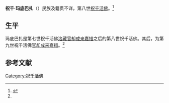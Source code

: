 '''祝千·玛底巴扎'''（{{bd|？||？|}}）民族及籍贯不详，第八世[[祝千活佛|祝千活佛]]。<ref name=dzls>{{Cite web |url=http://www.dizh.net/Info/1/19851/index.aspx |title=内蒙古鄂尔多斯市准格尔旗准格尔召（宝堂寺），地藏莲社，2008-05-23 |accessdate=2013-07-14 |archive-date=2013-07-15 |archive-url=https://archive.is/20130715090801/http://www.dizh.net/Info/1/19851/index.aspx |dead-url=no }}</ref>

==生平==
玛底巴扎是第七世祝千活佛[[祝千·洛藏官却成来嘉措|洛藏官却成来嘉措]]之后的第八世祝千活佛。其后，为第九世祝千活佛[[祝千·官却成来嘉措|官却成来嘉措]]。<ref name=dzls/>

==参考文献==
{{reflist}}

{{start box}}
{{s-rel|bu}}
{{s-before|[[祝千·洛藏官却成来嘉措|祝千·洛藏官却成来嘉措]]}}
{{s-title|[[祝千活佛|祝千活佛]]|（坐床年份不详）—（卒年不详）}}
{{s-after|[[祝千·官却成来嘉措|祝千·官却成来嘉措]]}}
{{end box}}

[[Category:祝千活佛|Category:祝千活佛]]